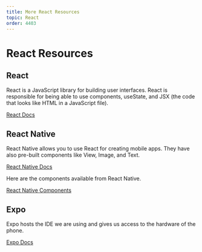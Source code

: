 ```yaml
---
title: More React Resources
topic: React
order: 4403
---
```


# React Resources

## React

React is a JavaScript library for building user interfaces. 
React is responsible for being able to use components, useState, and JSX (the code that looks like HTML in a JavaScript file).

<a href='https://reactjs.org/docs/hello-world.html' target='_blank' class="mdxLink">
    React Docs
</a>

## React Native

React Native allows you to use React for creating mobile apps. 
They have also pre-built components like View, Image, and Text.

<a href='https://reactnative.dev/docs/getting-started' target='_blank' class="mdxLink">
    React Native Docs
</a>

Here are the components available from React Native.

<a href='https://reactnative.dev/docs/components-and-apis' target='_blank' class="mdxLink">
    React Native Components
</a>

## Expo

Expo hosts the IDE we are using and gives us access to the hardware of the phone.

<a href='https://docs.expo.io/' target='_blank' class="mdxLink">
    Expo Docs
</a>